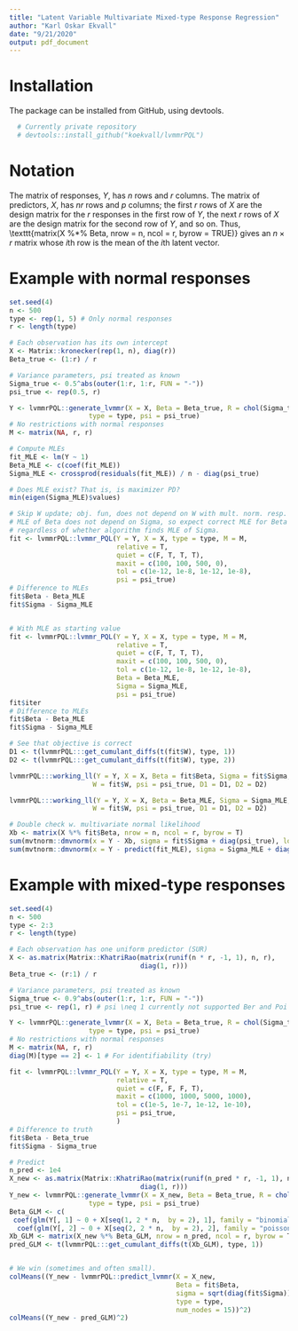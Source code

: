 ```yaml
---
title: "Latent Variable Multivariate Mixed-type Response Regression"
author: "Karl Oskar Ekvall"
date: "9/21/2020"
output: pdf_document
---
```


# Installation

The package can be installed from GitHub, using devtools.

```r
  # Currently private repository
  # devtools::install_github("koekvall/lvmmrPQL") 
```


# Notation

The matrix of responses, $Y$, has $n$ rows and $r$ columns. The matrix of predictors, $X$, has $nr$ rows and $p$ columns; the first $r$ rows of $X$ are the design matrix for the $r$ responses in the first row of $Y$, the next $r$ rows of $X$ are the design matrix for the second row of $Y$, and so on. Thus, \texttt{matrix(X %*% Beta, nrow = n, ncol = r, byrow = TRUE)} gives an $n\times r$ matrix whose $i$th row is the mean of the $i$th latent vector.

# Example with normal responses
```r
set.seed(4)
n <- 500
type <- rep(1, 5) # Only normal responses
r <- length(type)

# Each observation has its own intercept
X <- Matrix::kronecker(rep(1, n), diag(r))
Beta_true <- (1:r) / r

# Variance parameters, psi treated as known
Sigma_true <- 0.5^abs(outer(1:r, 1:r, FUN = "-"))
psi_true <- rep(0.5, r)

Y <- lvmmrPQL::generate_lvmmr(X = X, Beta = Beta_true, R = chol(Sigma_true),
                    type = type, psi = psi_true)
# No restrictions with normal responses
M <- matrix(NA, r, r)

# Compute MLEs
fit_MLE <- lm(Y ~ 1)
Beta_MLE <- c(coef(fit_MLE))
Sigma_MLE <- crossprod(residuals(fit_MLE)) / n - diag(psi_true)

# Does MLE exist? That is, is maximizer PD?
min(eigen(Sigma_MLE)$values)

# Skip W update; obj. fun, does not depend on W with mult. norm. resp.
# MLE of Beta does not depend on Sigma, so expect correct MLE for Beta
# regardless of whether algorithm finds MLE of Sigma.
fit <- lvmmrPQL::lvmmr_PQL(Y = Y, X = X, type = type, M = M,
                           relative = T,
                           quiet = c(F, T, T, T),
                           maxit = c(100, 100, 500, 0),
                           tol = c(1e-12, 1e-8, 1e-12, 1e-8),
                           psi = psi_true)
# Difference to MLEs
fit$Beta - Beta_MLE
fit$Sigma - Sigma_MLE


# With MLE as starting value
fit <- lvmmrPQL::lvmmr_PQL(Y = Y, X = X, type = type, M = M,
                           relative = T,
                           quiet = c(F, T, T, T),
                           maxit = c(100, 100, 500, 0),
                           tol = c(1e-12, 1e-8, 1e-12, 1e-8),
                           Beta = Beta_MLE,
                           Sigma = Sigma_MLE,
                           psi = psi_true)
fit$iter
# Difference to MLEs
fit$Beta - Beta_MLE
fit$Sigma - Sigma_MLE

# See that objective is correct
D1 <- t(lvmmrPQL:::get_cumulant_diffs(t(fit$W), type, 1))
D2 <- t(lvmmrPQL:::get_cumulant_diffs(t(fit$W), type, 2))

lvmmrPQL:::working_ll(Y = Y, X = X, Beta = fit$Beta, Sigma = fit$Sigma,
                     W = fit$W, psi = psi_true, D1 = D1, D2 = D2)

lvmmrPQL:::working_ll(Y = Y, X = X, Beta = Beta_MLE, Sigma = Sigma_MLE,
                     W = fit$W, psi = psi_true, D1 = D1, D2 = D2)

# Double check w. multivariate normal likelihood
Xb <- matrix(X %*% fit$Beta, nrow = n, ncol = r, byrow = T)
sum(mvtnorm::dmvnorm(x = Y - Xb, sigma = fit$Sigma + diag(psi_true), log = TRUE))
sum(mvtnorm::dmvnorm(x = Y - predict(fit_MLE), sigma = Sigma_MLE + diag(psi_true), log = TRUE))
```


# Example with mixed-type responses
```r
set.seed(4)
n <- 500
type <- 2:3
r <- length(type)

# Each observation has one uniform predictor (SUR)
X <- as.matrix(Matrix::KhatriRao(matrix(runif(n * r, -1, 1), n, r),
                                 diag(1, r)))
Beta_true <- (r:1) / r

# Variance parameters, psi treated as known
Sigma_true <- 0.9^abs(outer(1:r, 1:r, FUN = "-"))
psi_true <- rep(1, r) # psi \neq 1 currently not supported Ber and Poi

Y <- lvmmrPQL::generate_lvmmr(X = X, Beta = Beta_true, R = chol(Sigma_true),
                    type = type, psi = psi_true)
# No restrictions with normal responses
M <- matrix(NA, r, r)
diag(M)[type == 2] <- 1 # For identifiability (try)

fit <- lvmmrPQL::lvmmr_PQL(Y = Y, X = X, type = type, M = M,
                           relative = T,
                           quiet = c(F, F, F, T),
                           maxit = c(1000, 1000, 5000, 1000),
                           tol = c(1e-5, 1e-7, 1e-12, 1e-10),
                           psi = psi_true,
                           )
# Difference to truth
fit$Beta - Beta_true
fit$Sigma - Sigma_true

# Predict
n_pred <- 1e4
X_new <- as.matrix(Matrix::KhatriRao(matrix(runif(n_pred * r, -1, 1), n_pred, r),
                                 diag(1, r)))
Y_new <- lvmmrPQL::generate_lvmmr(X = X_new, Beta = Beta_true, R = chol(Sigma_true),
                    type = type, psi = psi_true)
Beta_GLM <- c(
 coef(glm(Y[, 1] ~ 0 + X[seq(1, 2 * n,  by = 2), 1], family = "binomial")),
  coef(glm(Y[, 2] ~ 0 + X[seq(2, 2 * n,  by = 2), 2], family = "poisson")))
Xb_GLM <- matrix(X_new %*% Beta_GLM, nrow = n_pred, ncol = r, byrow = T)
pred_GLM <- t(lvmmrPQL:::get_cumulant_diffs(t(Xb_GLM), type, 1))


# We win (sometimes and often small).
colMeans((Y_new - lvmmrPQL::predict_lvmmr(X = X_new,
                                          Beta = fit$Beta,
                                          sigma = sqrt(diag(fit$Sigma)),
                                          type = type,
                                          num_nodes = 15))^2)
colMeans((Y_new - pred_GLM)^2)
```

